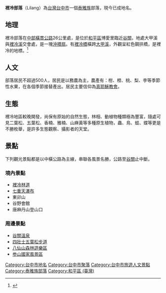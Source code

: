 
'''裡冷部落'''（Lilang）為[[台灣|台灣]][[臺中市|台中市]]一個[[泰雅族|泰雅族]]部落，現今已成地名。

==地理==
裡冷部落在[[中部橫貫公路|中部橫貫公路]]26公里處，是位於[[和平區_(台灣)|和平區]]博愛里臨近[[谷關|谷關]]，地處大甲溪與[[裡冷溪|裡冷溪]]交會處，是一塊[[沖積扇|沖積扇]]。有[[裡冷橋|裡冷橋]]橫跨[[大甲溪|大甲溪]]，外觀呈紅色鋼拱橋，是裡冷的地標。<ref>{{cite web |title=裡冷部落 |url=https://www.taiwan.net.tw/m1.aspx?sNo=0001112&id=33493 |website=Taiwan |publisher=中華民國交通部觀光局 |accessdate=2019-12-01 |archivedate=2021-04-17 |archive-url=https://web.archive.org/web/20210417113103/https://www.taiwan.net.tw/m1.aspx?sNo=0001112&id=33493 |dead-url=no }}</ref>

==人文==
部落居民不超過500人，居民是以務農為主，農產有：柑、橙、桃、梨、李等季節性水果，在各個季節接替產出。居民主要信仰為[[真耶穌教會|真耶穌教會]]。

==生態==
裡冷地區較晚開發，尚保有原始的自然生態，林相、動植物種類極為豐富，隨處可見二葉松、五葉松、香楠、雅楠、山麻黃等多種原生植物，蟲、鳥、蛙、蝶等更是不勝枚舉，是許多生態觀察、攝影者的天堂。

==景點==
下列觀光景點都是以中橫公路為主線，串聯各風景名勝，公路至[[谷關|谷關]]止中斷。

===境內景點===
*[[裡冷林道|裡冷林道]]
*[[七重天瀑布|七重天瀑布]]
*東卯山
*谷野會館
*唐麻丹山登山口

===周邊景點===
*[[谷關溫泉|谷關溫泉]]
*[[四壯士五葉松步道|四壯士五葉松步道]]
*[[八仙山森林遊樂區|八仙山森林遊樂區]]
*[[参山國家風景區|参山國家風景區]]

{{中橫公路}}
{{臺中市和平區行政區劃}}

[[Category:台中市地名|Category:台中市地名]]
[[Category:台中市聚落|Category:台中市聚落]]
[[Category:台中市旅遊人文景點|Category:台中市旅遊人文景點]]
[[Category:泰雅族部落|Category:泰雅族部落]]
[[Category:和平區_(臺灣)|Category:和平區 (臺灣)]]